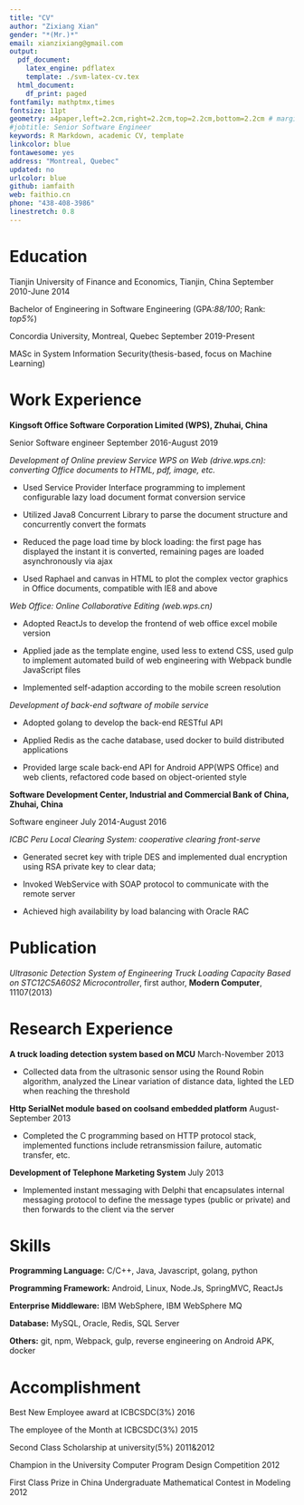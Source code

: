 ```yaml
---
title: "CV"
author: "Zixiang Xian"
gender: "*(Mr.)*"
email: xianzixiang@gmail.com
output:
  pdf_document:
    latex_engine: pdflatex
    template: ./svm-latex-cv.tex
  html_document:
    df_print: paged
fontfamily: mathptmx,times
fontsize: 11pt
geometry: a4paper,left=2.2cm,right=2.2cm,top=2.2cm,bottom=2.2cm # margin=1in
#jobtitle: Senior Software Engineer
keywords: R Markdown, academic CV, template
linkcolor: blue
fontawesome: yes
address: "Montreal, Quebec"
updated: no
urlcolor: blue
github: iamfaith
web: faithio.cn
phone: "438-408-3986"
linestretch: 0.8
---
```


# Education
\hrule

Tianjin University of Finance and Economics, Tianjin, China    \hfill      September 2010-June 2014

Bachelor of Engineering in Software Engineering (GPA:*88/100*; Rank: *top5%*)

Concordia University, Montreal, Quebec    \hfill      September 2019-Present

MASc in System Information Security(thesis-based, focus on Machine Learning)

# Work Experience
\hrule

 **Kingsoft Office Software Corporation Limited (WPS), Zhuhai, China**

Senior Software engineer         \hfill                 September 2016-August 2019

*Development of Online preview Service WPS on Web (drive.wps.cn): converting Office documents to HTML, pdf, image, etc. *

  - Used Service Provider Interface programming to implement configurable lazy load document format conversion service

  - Utilized Java8 Concurrent Library to parse the document structure and concurrently convert the formats

  - Reduced the page load time by block loading: the first page has displayed the instant it is converted, remaining pages are loaded asynchronously via ajax

  - Used Raphael and canvas in HTML to plot the complex vector graphics in Office documents, compatible with IE8 and above

 *Web Office: Online Collaborative Editing (web.wps.cn)*

- Adopted ReactJs to develop the frontend of web office excel mobile version

- Applied jade as the template engine, used less to extend CSS, used gulp to implement automated build of web engineering with Webpack bundle JavaScript files

- Implemented self-adaption according to the mobile screen resolution

*Development of back-end software of mobile service*

- Adopted golang to develop the back-end RESTful API

- Applied Redis as the cache database, used docker to build distributed applications

- Provided large scale back-end API for Android APP(WPS Office) and web clients, refactored code based on object-oriented style

 **Software Development Center, Industrial and Commercial Bank of China, Zhuhai, China**

Software engineer          \hfill                     July 2014-August 2016

*ICBC Peru Local Clearing System: cooperative clearing front-serve*

- Generated secret key with triple DES and implemented dual encryption using RSA private key to clear data; 

- Invoked WebService with SOAP protocol to communicate with the remote server

- Achieved high availability by load balancing with Oracle RAC

# Publication
\hrule

*Ultrasonic Detection System of Engineering Truck Loading Capacity Based on STC12C5A60S2 Microcontroller*, first author, __Modern Computer__, 11107(2013)

# Research Experience
\hrule

**A truck loading detection system based on MCU**    \hfill     March-November 2013


 \renewenvironment{itemize}{
  \begin{list}{}{
    \setlength{\leftmargin}{1.5em}
  }
}{
  \end{list}
}

- Collected data from the ultrasonic sensor using the Round Robin algorithm, analyzed the Linear variation of distance data, lighted the LED when reaching the threshold
  


**Http SerialNet module based on coolsand embedded platform** \hfill  August-September 2013


- Completed the C programming based on HTTP protocol stack, implemented functions include retransmission failure, automatic transfer, etc.



**Development of Telephone Marketing System** \hfill   July 2013


- Implemented instant messaging with Delphi that encapsulates internal messaging protocol to define the message types (public or private) and then forwards to the client via the server


# Skills
\hrule


**Programming Language:** C/C++, Java, Javascript, golang, python


**Programming Framework:** Android, Linux, Node.Js, SpringMVC, ReactJs

**Enterprise Middleware:** IBM WebSphere, IBM WebSphere MQ

**Database:** MySQL, Oracle, Redis, SQL Server

**Others:** git, npm, Webpack, gulp, reverse engineering on Android APK, docker


# Accomplishment
\hrule


Best New Employee award at ICBCSDC(3%)             \hfill                            2016

The employee of the Month at ICBCSDC(3%)        \hfill                                    2015

Second Class Scholarship at university(5%)       \hfill                          2011&2012

Champion in the University Computer Program Design Competition    \hfill             2012

First Class Prize in China Undergraduate Mathematical Contest in Modeling    \hfill    2012
